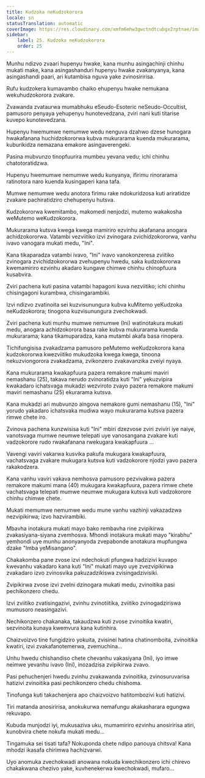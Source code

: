 ```yaml
---
title: Kudzoka neKudzokorora
locale: sn
statusTranslation: automatic
coverImage: https://res.cloudinary.com/xmfm6mhw3gwctndtcubgx2rptnae/image/upload/v1740468922/small_cover_tratado_de_psicologia_revolucionaria_a4c0dca4e0.webp
sidebar:
    label: 25. Kudzoka neKudzokorora
    order: 25
---
```

Munhu ndizvo zvaari hupenyu hwake, kana munhu asingachinji chinhu mukati make, kana asingashanduri hupenyu hwake zvakanyanya, kana asingashandi paari, ari kutambisa nguva yake zvinosiririsa.

Rufu kudzokera kumavambo chaiko ehupenyu hwake nemukana wekuhudzokorora zvakare.

Zvawanda zvataurwa mumabhuku eSeudo-Esoteric neSeudo-Occultist, pamusoro penyaya yehupenyu hunotevedzana, zviri nani kuti titarise kuvepo kunotevedzana.

Hupenyu hwemumwe nemumwe wedu nenguva dzahwo dzese hunogara hwakafanana huchidzokororwa kubva mukurarama kuenda mukurarama, kuburikidza nemazana emakore asingaverengeki.

Pasina mubvunzo tinopfuurira mumbeu yevana vedu; ichi chinhu chatotoratidzwa.

Hupenyu hwemumwe nemumwe wedu kunyanya, ifirimu rinorarama ratinotora naro kuenda kusingaperi kana tafa.

Mumwe nemumwe wedu anotora firimu rake ndokuridzosa kuti ariratidze zvakare pachiratidziro chehupenyu hutsva.

Kudzokororwa kwemitambo, makomedi nenjodzi, mutemo wakakosha weMutemo weKudzokorora.

Mukurarama kutsva kwega kwega mamiriro ezvinhu akafanana anogara achidzokororwa. Vatambi vezviitiko izvi zvinogara zvichidzokororwa, vanhu ivavo vanogara mukati medu, "Ini".

Kana tikaparadza vatambi ivavo, "Ini" ivavo vanokonzeresa zviitiko zvinogara zvichidzokororwa zvehupenyu hwedu, saka kudzokororwa kwemamiriro ezvinhu akadaro kungave chimwe chinhu chinopfuura kusabvira.

Zviri pachena kuti pasina vatambi hapagoni kuva nezviitiko; ichi chinhu chisingagoni kurambwa, chisingarambiki.

Izvi ndizvo zvatinoita sei kuzvisunungura kubva kuMitemo yeKudzoka neKudzokorora; tinogona kuzvisunungura zvechokwadi.

Zviri pachena kuti munhu mumwe nemumwe (Ini) watinotakura mukati medu, anogara achidzokorora basa rake kubva mukurarama kuenda mukurarama; kana tikamuparadza, kana mutambi akafa basa rinopera.

Tichifungisisa zvakadzama pamusoro peMutemo weKudzokorora kana kudzokororwa kwezviitiko mukudzoka kwega kwega, tinoona nekuzviongorora zvakadzama, zvikonzero zvakavanzika zveiyi nyaya.

Kana mukurarama kwakapfuura pazera remakore makumi maviri nemashanu (25), takava nerudo zvinoratidza kuti "Ini" yekuzvipira kwakadaro ichatsvaga mukadzi wezviroto zvayo pazera remakore makumi maviri nemashanu (25) ekurarama kutsva.

Kana mukadzi ari mubvunzo aingova nemakore gumi nemashanu (15), "Ini" yorudo yakadaro ichatsvaka mudiwa wayo mukurarama kutsva pazera rimwe chete iro.

Zvinova pachena kunzwisisa kuti "Ini" mbiri dzezvose zviri zviviri iye naiye, vanotsvaga mumwe neumwe telepati uye vanosangana zvakare kuti vadzokorore rudo rwakafanana rwekugara kwakapfuura ...

Vavengi vaviri vakarwa kusvika pakufa mukugara kwakapfuura, vachatsvaga zvakare mukugara kutsva kuti vadzokorore njodzi yavo pazera rakakodzera.

Kana vanhu vaviri vakava nemhosva pamusoro pezvivakwa pazera remakore makumi mana (40) mukugara kwakapfuura, pazera rimwe chete vachatsvaga telepati mumwe neumwe mukugara kutsva kuti vadzokorore chinhu chimwe chete.

Mukati memumwe nemumwe wedu mune vanhu vazhinji vakazadzwa nezvipikirwa; izvo hazvirambiki.

Mbavha inotakura mukati mayo bako rembavha rine zvipikirwa zvakasiyana-siyana zvemhosva. Mhondi inotakura mukati mayo "kirabhu" yemhondi uye munhu anonyanyoda zvepabonde anotakura mupfungwa dzake "Imba yeMisangano".

Chakakomba pane zvose izvi ndechokuti pfungwa hadzizivi kuvapo kwevanhu vakadaro kana kuti "Ini" mukati mayo uye zvezvipikirwa zvakadaro izvo zvinosvika pakuzadzikiswa zvisingadzivisiki.

Zvipikirwa zvose izvi zveIni dzinogara mukati medu, zvinoitika pasi pechikonzero chedu.

Izvi zviitiko zvatisingazivi, zvinhu zvinotiitika, zviitiko zvinogadziriswa mumusoro neasingazivi.

Nechikonzero chakanaka, takaudzwa kuti zvose zvinoitika kwatiri, sezvinoita kunaya kwemvura kana kutinhira.

Chaizvoizvo tine fungidziro yokuita, zvisinei hatina chatinomboita, zvinoitika kwatiri, izvi zvakafanotemerwa, zvemuchina...

Unhu hwedu chishandiso chete chevanhu vakasiyana (Ini), iyo imwe neimwe yevanhu ivavo (Ini), inozadzisa zvipikirwa zvavo.

Pasi pehuchenjeri hwedu zvinhu zvakawanda zvinoitika, zvinosuruvarisa hatizivi zvinoitika pasi pechikonzero chedu chishoma.

Tinofunga kuti takachenjera apo chaizvoizvo hatitombozivi kuti hatizivi.

Tiri matanda anosiririsa, anokukurwa nemafungu akakasharara egungwa rekuvapo.

Kubuda munjodzi iyi, mukusaziva uku, mumamiriro ezvinhu anosiririsa atiri, kunobvira chete nokufa mukati medu...

Tingamuka sei tisati tafa? Nokuponda chete ndipo panouya chitsva! Kana mhodzi ikasafa chirimwa hachizvarwi.

Uyo anomuka zvechokwadi anowana nokuda kwechikonzero ichi chirevo chakakwana chezivo yake, kuvhenekerwa kwechokwadi, mufaro...

